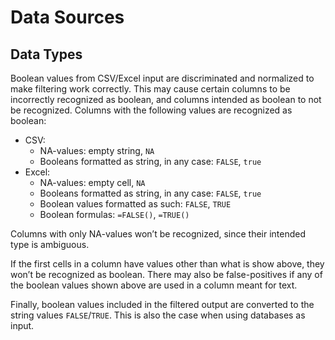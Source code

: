 # Data Sources {#sec-data-sources}

## Data Types

Boolean values from CSV/Excel input are discriminated and normalized to make
filtering work correctly. This may cause certain columns to be incorrectly
recognized as boolean, and columns intended as boolean to not be recognized.
Columns with the following values are recognized as boolean:

- CSV:
    - NA-values: empty string, `NA`
    - Booleans formatted as string, in any case: `FALSE`, `true`
- Excel:
    - NA-values: empty cell, `NA`
    - Booleans formatted as string, in any case: `FALSE`, `true`
    - Boolean values formatted as such: `FALSE`, `TRUE`
    - Boolean formulas: `=FALSE()`, `=TRUE()`

Columns with only NA-values won't be recognized, since their intended type is
ambiguous.

If the first cells in a column have values other than what is show above, they
won't be recognized as boolean. There may also be false-positives if any of the
boolean values shown above are used in a column meant for text.

Finally, boolean values included in the filtered output are converted to the
string values `FALSE`/`TRUE`. This is also the case when using databases as
input.
